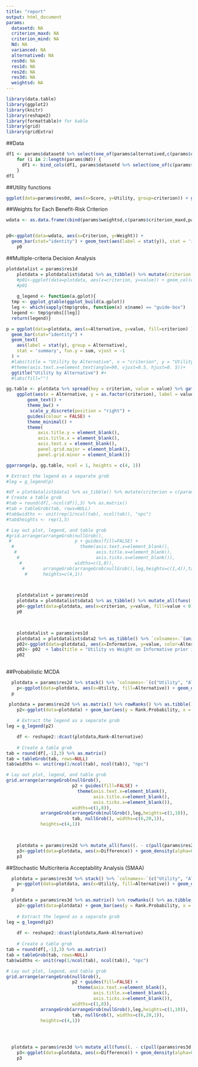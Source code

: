 ```yaml
---
title: "report"
output: html_document
params:
  datasetd: NA
  criterion_maxd: NA
  criterion_mind: NA
  Nd: NA
  varianced: NA
  alternatived: NA
  res0d: NA
  res1d: NA
  res2d: NA
  res3d: NA
  weightsd: NA
---
```


```r
library(data.table)
library(ggplot2)
library(knitr) 
library(reshape2) 
library(formattable)# for kable
library(grid)
library(gridExtra)
```

##Data

```r

df1 <- params$datasetd %>% select(one_of(params$alternatived,c(params$criterion_maxd,params$criterion_mind)[1],params$Nd[1]))
    for (i in 2:length(params$Nd)) {
      df1 <- bind_cols(df1, params$datasetd %>% select(one_of(c(params$criterion_maxd,params$criterion_mind)[i],params$Nd[i])) )
    }
df1

```

##Utility functions

```r
ggplot(data=params$res0d, aes(x=Score, y=Utility, group=criterion)) + geom_line() + geom_point() + facet_wrap(. ~ criterion, scales="free_x") + labs(title = "Utility functions", x = "Score on criterion Scale", y = "Utility")
```


##Weights for Each Benefit-Risk Criterion

```r
wdata <- as.data.frame(cbind(params$weightsd,c(params$criterion_maxd,params$criterion_mind))) %>% `colnames<-`(c("Weight", "Criterion")) %>% mutate(Weight = as.numeric(as.character(Weight))) %>% mutate(Criterion=as.character(Criterion))


p0<-ggplot(data=wdata, aes(x=Criterion, y=Weight)) +
  geom_bar(stat="identity") + geom_text(aes(label = stat(y)), stat = 'identity', vjust = -1) + labs(title = "Weights for each Benefit-Risk Criterion", x = "Criterion", y = "Weights") + theme(legend.position = "none")
    p0

```


##Multiple-criteria Decision Analysis


```r
plotdatalist = params$res1d
    plotdata = plotdatalist$data1 %>% as_tibble() %>% mutate(criterion = c(params$criterion_maxd, params$criterion_mind)) %>% reshape2::melt(id.var = c('criterion'), variable.name = 'Alternative') %>% mutate(value=round(value,3)) %>% arrange(criterion)
    #p01<-ggplot(data=plotdata, aes(x=criterion, y=value)) + geom_col(width=0.5) +  facet_grid(. ~ Alternative) + labs(title = "Utility by Alternative", x = "criterion", y = "Utility") + theme(legend.position = "none") + coord_flip()
    #p01
    
    g_legend <- function(a.gplot){
  tmp <- ggplot_gtable(ggplot_build(a.gplot))
  leg <- which(sapply(tmp$grobs, function(x) x$name) == "guide-box")
  legend <- tmp$grobs[[leg]]
  return(legend)}

p = ggplot(data=plotdata, aes(x=Alternative, y=value, fill=criterion) ) + 
  geom_bar(stat="identity") + 
  geom_text(
    aes(label = stat(y), group = Alternative), 
    stat = 'summary', fun.y = sum, vjust = -1
  ) +
  #labs(title = "Utility by Alternative", x = "criterion", y = "Utility") +
  #theme(axis.text.x=element_text(angle=90, vjust=0.5, hjust=0. 5))+ 
  ggtitle("Utility by Alternative") #+
  #labs(fill="")

gg.table <- plotdata %>% spread(key = criterion, value = value) %>% gather(criterion, value, -Alternative) %>%
    ggplot(aes(x = Alternative, y = as.factor(criterion), label = value, colour = criterion)) +
        geom_text() +
        theme_bw() +
         scale_y_discrete(position = "right") +
        guides(colour = FALSE) +
        theme_minimal() +
        theme(
            axis.title.y = element_blank(),
            axis.title.x = element_blank(),
            axis.text.x = element_blank(),
            panel.grid.major = element_blank(),
            panel.grid.minor = element_blank())

ggarrange(p, gg.table, ncol = 1, heights = c(4, 1))

# Extract the legend as a separate grob
#leg = g_legend(p)

#df = plotdatalist$data1 %>% as_tibble() %>% mutate(criterion = c(params$criterion_maxd, params$criterion_mind)) %>% arrange(criterion)
# Create a table grob
#tab = round(df[,-ncol(df)],3) %>% as.matrix()
#tab = tableGrob(tab, rows=NULL)
#tab$widths <- unit(rep(1/ncol(tab), ncol(tab)), "npc")
#tab$heights <- rep(1,5)

# Lay out plot, legend, and table grob
#grid.arrange(arrangeGrob(nullGrob(), 
 #                        p + guides(fill=FALSE) + 
  #                         theme(axis.text.x=element_blank(),
   #                              axis.title.x=element_blank(),
    #                             axis.ticks.x=element_blank()),
     #                    widths=c(1,8)), 
      #       arrangeGrob(arrangeGrob(nullGrob(),leg,heights=c(1,4)),tab, nullGrob(), widths=c(6,20,1)),
       #      heights=c(4,1))

  
```


```r
    plotdatalist = params$res1d
    plotdata = plotdatalist$data1 %>% as_tibble() %>% mutate_all(funs((. - c(plotdatalist$data1[,1])))) %>% mutate(criterion = c(params$criterion_maxd, params$criterion_mind)) %>% reshape2::melt(id.var = c('criterion'), variable.name = 'Alternative') %>% mutate(value=round(value,3))
    p0<-ggplot(data=plotdata, aes(x=criterion, y=value, fill=value < 0)) + scale_fill_manual(values = c("green", "red")) + geom_col(width=0.5) + facet_grid(. ~ Alternative) + coord_flip() + geom_vline(aes(xintercept=0, color="grey"), linetype="dashed") + geom_text(aes(label = stat(y)), position = position_stack(vjust = 0.5), stat = 'identity', vjust = -1) + labs(title = "Difference in Utilitys", x = "criterion", y = "Weighted Difference in Utility") + theme(legend.position = "none")
    p0

    
```


```r

    plotdatalist = params$res1d
    plotdata1 = plotdatalist$data2 %>% as_tibble() %>% `colnames<-`(unique(pull(params$datasetd[, params$alternatived]))) %>% mutate(Informative = c(seq(0,1,by=0.1))) %>% reshape2::melt(id.var = c('Informative'), variable.name = 'Alternative')
    p02<-ggplot(data=plotdata1, aes(x=Informative, y=value, color=Alternative)) + geom_point() + geom_line()  
    p02<- p02  + labs(title = "Utility vs Weight on Informative prior in mixture", x = "Weight", y = "Net Utility")
    p02
  
```

##Probabilistic MCDA

```r
  plotdata = params$res2d %>% stack() %>% `colnames<-`(c("Utility", "Alternative"))
    p<-ggplot(data=plotdata, aes(x=Utility, fill=Alternative)) + geom_density(alpha=0.4) + labs(title = "Distribution of Benefit-Risk Score", x = "Overall Benefit- Risk Score", y = "Density", fill = "Alternative")
  p
```

```r
 plotdata = params$res2d %>% as.matrix() %>% rowRanks() %>% as.tibble() %>% `colnames<-`(unique(pull(params$datasetd[, params$alternatived]))) %>% stack() %>% `colnames<-`(c("Rank", "Alternative")) %>% mutate(Rank = length(unique(pull(params$datasetd[, params$alternatived]))) - Rank + 1) %>% mutate(Rank = as.character(Rank)) %>% group_by(Rank, Alternative) %>% tally() %>% mutate(Rank.Probability = n/100000)
    p2<-ggplot(data=plotdata) + geom_bar(aes(y = Rank.Probability, x = Alternative, fill = Rank), stat="identity", width = 0.5) + ggtitle("Probability of Ranking") 
    
    # Extract the legend as a separate grob
leg = g_legend(p2)

    df <- reshape2::dcast(plotdata,Rank~Alternative)
    
    # Create a table grob
tab = round(df[,-1],3) %>% as.matrix()
tab = tableGrob(tab, rows=NULL)
tab$widths <- unit(rep(1/ncol(tab), ncol(tab)), "npc")

# Lay out plot, legend, and table grob
grid.arrange(arrangeGrob(nullGrob(), 
                         p2 + guides(fill=FALSE) + 
                           theme(axis.text.x=element_blank(),
                                 axis.title.x=element_blank(),
                                 axis.ticks.x=element_blank()),
                         widths=c(1,8)), 
             arrangeGrob(arrangeGrob(nullGrob(),leg,heights=c(1,10)),
                         tab, nullGrob(), widths=c(6,20,1)),
             heights=c(4,1))

  
```

```r
    plotdata = params$res2d %>% mutate_all(funs((. - c(pull(params$res2d[,1]))))) %>% stack() %>% `colnames<-`(c("Difference", "Alternative"))
    p3<-ggplot(data=plotdata, aes(x=Difference)) + geom_density(alpha=0.4) + facet_grid(Alternative ~ .) + geom_vline(aes(xintercept=0, color="grey"), linetype="dashed") + labs(title = "Distribution of difference in Benefit-Risk Score", x = "Overall Benefit- Risk Score Difference", y = "Density") + theme(legend.position = "none")
    p3

```

##Stochastic Multicriteria Acceptability Analysis (SMAA)

```r

  plotdata = params$res3d %>% stack() %>% `colnames<-`(c("Utility", "Alternative"))
    p<-ggplot(data=plotdata, aes(x=Utility, fill=Alternative)) + geom_density(alpha=0.4) + labs(title = "Distribution of Benefit-Risk Score", x = "Overall Benefit- Risk Score", y = "Density", fill = "Alternative")
  p

```

```r

  
  
  plotdata = params$res3d %>% as.matrix() %>% rowRanks() %>% as.tibble() %>% `colnames<-`(unique(pull(params$datasetd[, params$alternatived]))) %>% stack() %>% `colnames<-`(c("Rank", "Alternative")) %>% mutate(Rank = length(unique(pull(params$datasetd[, params$alternatived]))) - Rank + 1) %>% mutate(Rank = as.character(Rank)) %>% group_by(Rank, Alternative) %>% tally() %>% mutate(Rank.Probability = n/100000)
    p2<-ggplot(data=plotdata) + geom_bar(aes(y = Rank.Probability, x = Alternative, fill = Rank), stat="identity", width = 0.5) + ggtitle("Probability of Ranking") 
    
    # Extract the legend as a separate grob
leg = g_legend(p2)
    
    df <- reshape2::dcast(plotdata,Rank~Alternative) 
    
    # Create a table grob
tab = round(df[,-1],3) %>% as.matrix()
tab = tableGrob(tab, rows=NULL)
tab$widths <- unit(rep(1/ncol(tab), ncol(tab)), "npc")

# Lay out plot, legend, and table grob
grid.arrange(arrangeGrob(nullGrob(), 
                         p2 + guides(fill=FALSE) + 
                           theme(axis.text.x=element_blank(),
                                 axis.title.x=element_blank(),
                                 axis.ticks.x=element_blank()),
                         widths=c(1,8)), 
             arrangeGrob(arrangeGrob(nullGrob(),leg,heights=c(1,10)),
                         tab, nullGrob(), widths=c(6,20,1)),
             heights=c(4,1))

    
  
```

```r


  plotdata = params$res3d %>% mutate_all(funs((. - c(pull(params$res3d[,1]))))) %>% stack() %>% `colnames<-`(c("Difference", "Alternative"))
    p3<-ggplot(data=plotdata, aes(x=Difference)) + geom_density(alpha=0.4) + facet_grid(Alternative ~ .) + geom_vline(aes(xintercept=0, color="grey"), linetype="dashed") + labs(title = "Distribution of difference in Benefit-Risk Score", x = "Overall Benefit- Risk Score Difference", y = "Density") + theme(legend.position = "none")
    p3
  



```

